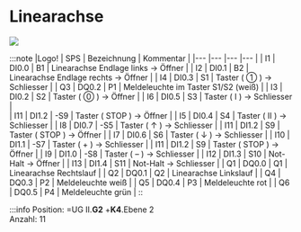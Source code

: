 # Linearachse

[![](/image/Labore/B1/Laborplatten/MusterET/linearachse_min.webp)](/image/Labore/B1/Laborplatten/MusterET/linearachse.webp)


:::note
|Logo!	| SPS	| Bezeichnung	| Kommentar                             |
|---    |---    |---            |---                                    |
| I1	| DI0.0	| B1	        | Linearachse Endlage links → Öffner	| 
| I2	| DI0.1	| B2	        | Linearachse Endlage rechts → Öffner   |
| I4	| DI0.3	| S1	        | Taster ( ①  ) → Schliesser	        |
| Q3	| DQ0.2	| P1	        | Meldeleuchte im Taster S1/S2 (weiß)   |
| I3	| DI0.2	| S2	        | Taster ( ⓪ ) → Öffner                 |
| I6	| DI0.5	| S3	        | Taster ( Ⅰ ) → Schliesser             |	
| I11   | DI1.2	| -S9	        | Taster ( STOP ) → Öffner              |
| I5	| DI0.4	| S4	        | Taster ( Ⅱ ) → Schliesser             |
| I8	| DI0.7	| -S5	        | Taster ( ↑ ) → Schliesser	            |
| I11   | DI1.2	| S9	        | Taster ( STOP ) → Öffner              |
| I7	| DI0.6	| S6	        | Taster ( ↓ ) → Schliesser             |
| I10   | DI1.1	| -S7	        | Taster ( + ) → Schliesser	            |
| I11   | DI1.2	| S9	        | Taster ( STOP ) → Öffner              |
| I9	| DI1.0	| -S8	        | Taster ( – ) → Schliesser             |
| I12   | DI1.3	| S10	        | Not-Halt → Öffner	                    |
| I13   | DI1.4	| S11	        | Not-Halt → Schliesser                 |
| Q1	| DQ0.0	| Q1	        | Linearachse Rechtslauf                |
| Q2	| DQ0.1	| Q2	        | Linearachse Linkslauf                 |
| Q4	| DQ0.3	| P2	        | Meldeleuchte weiß                     |
| Q5	| DQ0.4	| P3	        | Meldeleuchte rot                      |
| Q6	| DQ0.5	| P4	        | Meldeleuchte grün                     |
::

:::info
Position:   =UG II.**G2**  +**K4**.Ebene 2  \
Anzahl: 11